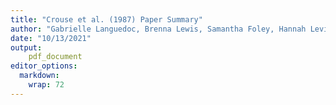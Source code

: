 ```yaml
---
title: "Crouse et al. (1987) Paper Summary"
author: "Gabrielle Languedoc, Brenna Lewis, Samantha Foley, Hannah Levit"
date: "10/13/2021"
output:
    pdf_document
editor_options: 
  markdown: 
    wrap: 72
---
```


